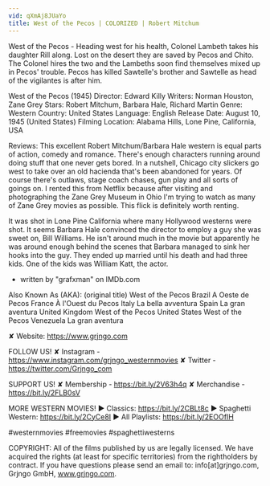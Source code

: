 ```yaml
---
vid: qXmAj8JUaYo
title: West of the Pecos | COLORIZED | Robert Mitchum
---
```


West of the Pecos - Heading west for his health, Colonel Lambeth takes his daughter Rill along. Lost on the desert they are saved by Pecos and Chito. The Colonel hires the two and the Lambeths soon find themselves mixed up in Pecos' trouble. Pecos has killed Sawtelle's brother and Sawtelle as head of the vigilantes is after him.

West of the Pecos (1945)
Director: Edward Killy
Writers: Norman Houston, Zane Grey
Stars: Robert Mitchum, Barbara Hale, Richard Martin
Genre: Western
Country: United States
Language: English
Release Date: August 10, 1945 (United States)
Filming Location: Alabama Hills, Lone Pine, California, USA

Reviews:
This excellent Robert Mitchum/Barbara Hale western is equal parts of action, comedy and romance. There's enough characters running around doing stuff that one never gets bored. In a nutshell, Chicago city slickers go west to take over an old hacienda that's been abandoned for years. Of course there's outlaws, stage coach chases, gun play and all sorts of goings on. I rented this from Netflix because after visiting and photographing the Zane Grey Museum in Ohio I'm trying to watch as many of Zane Grey movies as possible. This flick is definitely worth renting.

It was shot in Lone Pine California where many Hollywood westerns were shot. It seems Barbara Hale convinced the director to employ a guy she was sweet on, Bill Williams. He isn't around much in the movie but apparently he was around enough behind the scenes that Barbara managed to sink her hooks into the guy. They ended up married until his death and had three kids. One of the kids was William Katt, the actor.
- written by "grafxman" on IMDb.com

Also Known As (AKA):
(original title) West of the Pecos
Brazil A Oeste de Pecos
France À l'Ouest du Pecos
Italy La bella avventura
Spain La gran aventura
United Kingdom West of the Pecos
United States West of the Pecos
Venezuela La gran aventura

✘ Website: https://www.grjngo.com

FOLLOW US!
✘ Instagram - https://www.instagram.com/grjngo_westernmovies
✘ Twitter - https://twitter.com/Grjngo_com

SUPPORT US!
✘ Membership - https://bit.ly/2V63h4q
✘ Merchandise - https://bit.ly/2FLB0sV

MORE WESTERN MOVIES! 
► Classics: https://bit.ly/2CBLt8c 
► Spaghetti Western: https://bit.ly/2CyCe8I 
► All Playlists: https://bit.ly/2EOOfIH 

#westernmovies #freemovies #spaghettiwesterns

COPYRIGHT: All of the films published by us are legally licensed. We have acquired the rights (at least for specific territories) from the rightholders by contract. If you have questions please send an email to: info[at]grjngo.com, Grjngo GmbH, www.grjngo.com.